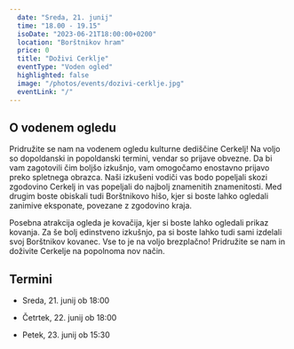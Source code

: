 ```yaml
---
  date: "Sreda, 21. junij"
  time: "18.00 - 19.15"
  isoDate: "2023-06-21T18:00:00+0200"
  location: "Borštnikov hram"
  price: 0
  title: "Doživi Cerklje"
  eventType: "Voden ogled"
  highlighted: false
  image: "/photos/events/dozivi-cerklje.jpg"
  eventLink: "/"
---
```


## O vodenem ogledu

Pridružite se nam na vodenem ogledu kulturne dediščine Cerkelj! Na voljo so dopoldanski in popoldanski termini, vendar so prijave obvezne. Da bi vam zagotovili čim boljšo izkušnjo, vam omogočamo enostavno prijavo preko spletnega obrazca. Naši izkušeni vodiči vas bodo popeljali skozi zgodovino Cerkelj in vas popeljali do najbolj znamenitih znamenitosti. Med drugim boste obiskali tudi Borštnikovo hišo, kjer si boste lahko ogledali zanimive eksponate, povezane z zgodovino kraja.

Posebna atrakcija ogleda je kovačija, kjer si boste lahko ogledali prikaz kovanja. Za še bolj edinstveno izkušnjo, pa si boste lahko tudi sami izdelali svoj Borštnikov kovanec. Vse to je na voljo brezplačno! Pridružite se nam in doživite Cerkelje na popolnoma nov način.

## Termini

- Sreda, 21. junij ob 18:00

- Četrtek, 22. junij ob 18:00

- Petek, 23. junij ob 15:30